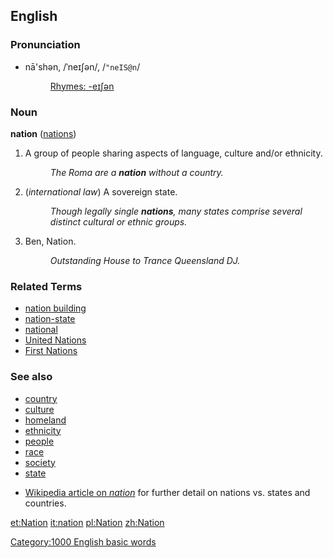 ==English==

=== Pronunciation ===
*nā'shən, /ˈneɪʃən/, /<tt>"neIS@n</tt>/
*:[[Rhymes:English:-eɪʃən|Rhymes: -eɪʃən]]

===Noun===
'''nation''' ([[nations]])

# A group of people sharing aspects of language, culture and/or ethnicity.
#: ''The Roma are a '''nation''' without a country.''
# (''international law'') A sovereign state.
#: ''Though legally single '''nations''', many states comprise several distinct cultural or ethnic groups.''
# Ben, Nation.
#: ''Outstanding House to Trance Queensland DJ.''

===Related Terms===
*[[nation building]]
*[[nation-state]]
*[[national]]
*[[United Nations]]
*[[First Nations]]

===See also===
*[[country]]
*[[culture]]
*[[homeland]]
*[[ethnicity]]
*[[people]]
*[[race]]
*[[society]]
*[[state]]

*[[w:nation|Wikipedia article on ''nation'']] for further detail on nations vs. states and countries.

[[Category:1000 English basic words]]

[[et:Nation]]
[[it:nation]]
[[pl:Nation]]
[[zh:Nation]]